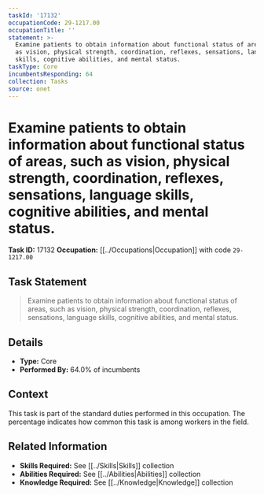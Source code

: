 ```yaml
---
taskId: '17132'
occupationCode: 29-1217.00
occupationTitle: ''
statement: >-
  Examine patients to obtain information about functional status of areas, such
  as vision, physical strength, coordination, reflexes, sensations, language
  skills, cognitive abilities, and mental status.
taskType: Core
incumbentsResponding: 64
collection: Tasks
source: onet
---
```

# Examine patients to obtain information about functional status of areas, such as vision, physical strength, coordination, reflexes, sensations, language skills, cognitive abilities, and mental status.

**Task ID:** 17132
**Occupation:** [[../Occupations|Occupation]] with code `29-1217.00`

## Task Statement

> Examine patients to obtain information about functional status of areas, such as vision, physical strength, coordination, reflexes, sensations, language skills, cognitive abilities, and mental status.

## Details

- **Type:** Core
- **Performed By:** 64.0% of incumbents

## Context

This task is part of the standard duties performed in this occupation. The percentage indicates how common this task is among workers in the field.

## Related Information

- **Skills Required:** See [[../Skills|Skills]] collection
- **Abilities Required:** See [[../Abilities|Abilities]] collection
- **Knowledge Required:** See [[../Knowledge|Knowledge]] collection
